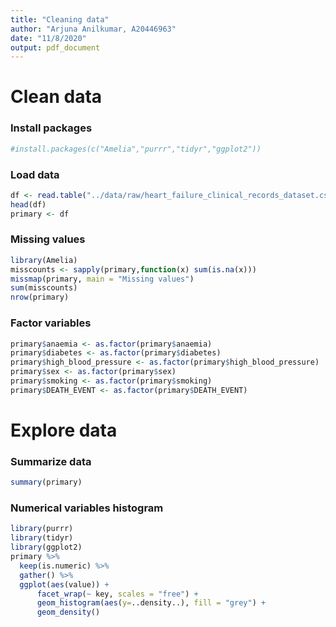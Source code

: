 ```yaml
---
title: "Cleaning data"
author: "Arjuna Anilkumar, A20446963"
date: "11/8/2020"
output: pdf_document
---
```




# Clean data 

### Install packages

```r
#install.packages(c("Amelia","purrr","tidyr","ggplot2"))
```

### Load data

```r
df <- read.table("../data/raw/heart_failure_clinical_records_dataset.csv", sep = ",",header = T)
head(df)
primary <- df
```

### Missing values

```r
library(Amelia)
misscounts <- sapply(primary,function(x) sum(is.na(x)))
missmap(primary, main = "Missing values")
sum(misscounts)
nrow(primary)
```

### Factor variables

```r

primary$anaemia <- as.factor(primary$anaemia)
primary$diabetes <- as.factor(primary$diabetes)
primary$high_blood_pressure <- as.factor(primary$high_blood_pressure)
primary$sex <- as.factor(primary$sex)
primary$smoking <- as.factor(primary$smoking)
primary$DEATH_EVENT <- as.factor(primary$DEATH_EVENT)
```

# Explore data

### Summarize data

```r
summary(primary)
```

### Numerical variables histogram

```r
library(purrr)
library(tidyr)
library(ggplot2)
primary %>%
  keep(is.numeric) %>% 
  gather() %>% 
  ggplot(aes(value)) + 
      facet_wrap(~ key, scales = "free") + 
      geom_histogram(aes(y=..density..), fill = "grey") + 
      geom_density()
```


